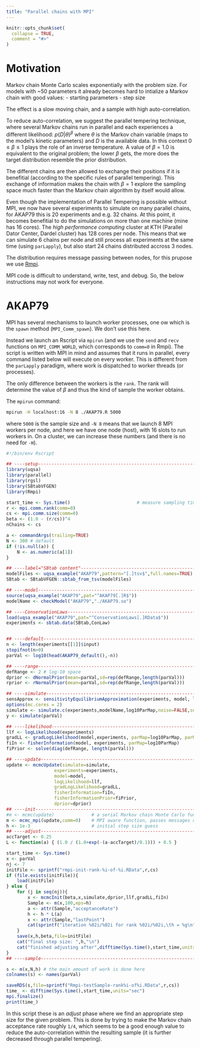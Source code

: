 ```yaml
---
title: "Parallel chains with MPI"
---
```


```r
knitr::opts_chunk$set(
  collapse = TRUE,
  comment = "#>"
)
```

# Motivation

Markov chain Monte Carlo scales exponentially with the problem
size. For models with ~50 parameters it already becomes hard to
intialize a Markov chain with good values:
- starting parameters
- step size

The effect is a slow moving chain, and a sample with high auto-correlation.

To reduce auto-correlation, we suggest the parallel tempering
technique, where several Markov chains run in parallel and each
experiences a different likelihood: $p(D|\theta)^\beta$ where $\theta$
is the Markov chain variable (maps to the model's kinetic parameters)
and $D$ is the available data. In this context $0 \le \beta \le 1$
plays the role of an inverse temperature. A value of $\beta = 1.0$ is
equivalent to the original problem; the lower $\beta$ gets, the more
does the target distribution resemble the prior distribution.

The different chains are then allowed to exchange their positions if
it is benefitial (according to the specific rules of parallel
tempering). This exchange of information makes the chain with $\beta =
1$ explore the sampling space much faster than the Markov chain
algorithm by itself would allow.

Even though the implementation of Parallel Tempering is possible
without MPI, we now have several experiments to simulate on many
parallel chains, for AKAP79 this is 20 experiments and e.g. 32
chains. At this point, it becomes benefitial to do the simulations on
more than one machine (mine has 16 cores). The _high performance
computing_ cluster at KTH (Parallel Dator Center, Dardel cluster) has
128 cores per node. This means that we can simulate 6 chains per node
and still process all experiments at the same time (using
`parLapply`), but also start 24 chains distributed accross 3 nodes.

The distribution requires message passing between nodes, for this prupose we use [Rmpi](https://cran.r-project.org/package=Rmpi).

MPI code is difficult to understand, write, test, and debug. So, the
below instructions may not work for everyone.

# AKAP79

MPI has several mechanisms to launch worker processes, one ow which is
the `spawn` method (`MPI_Comm_spawn`). We don't use this here. 

Instead we launch an Rscript via `mpirun` (and we use the `send` and
`recv` functions on `MPI_COMM_WORLD`, which corresponds to `comm=0` in
Rmpi). The script is written with MPI in mind and assumes that it runs
in parallel, every command listed below will execute on every
worker. This is different from the `parLapply` paradigm, where work is
dispatched to worker threads (or processes).

The only difference between the workers is the `rank`. The rank will
determine the value of $\beta$ and thus the kind of sample the worker
obtains.

The `mpirun` command:

```sh
mpirun -H localhost:16 -N 8 ./AKAP79.R 5000
```

where `5000` is the sample size and `-N 8` means that we launch 8 MPI
workers per node, and here we have one node (host), with 16 slots to
run workers in. On a cluster, we can increase these numbers (and there
is no need for `-H`).


```r
#!/bin/env Rscript

## ----setup--------------------------------------------------------------------
library(uqsa)
library(parallel)
library(rgsl)
library(SBtabVFGEN)
library(Rmpi)

start_time <- Sys.time()                         # measure sampling time
r <- mpi.comm.rank(comm=0)
cs <- mpi.comm.size(comm=0)
beta <- (1.0 - (r/cs))^4
nChains <- cs

a <- commandArgs(trailing=TRUE)
N <- 300 # default
if (!is.null(a)) {
	N <- as.numeric(a[1])
}

## ----label="SBtab content"----------------------------------------------------
modelFiles <- uqsa_example("AKAP79",pattern="[.]tsv$",full.names=TRUE)
SBtab <- SBtabVFGEN::sbtab_from_tsv(modelFiles)

## ----model--------------------------------------------------------------------
source(uqsa_example("AKAP79",pat="^AKAP79[.]R$"))
modelName <- checkModel("AKAP79","./AKAP79.so")

## ----ConservationLaws---------------------------------------------------------
load(uqsa_example("AKAP79",pat="^ConservationLaws[.]RData$"))
experiments <- sbtab.data(SBtab,ConLaw)


## ----default------------------------------------------------------------------
n <- length(experiments[[1]]$input)
stopifnot(n>0)
parVal <- log10(head(AKAP79_default(),-n))

## ----range--------------------------------------------------------------------
defRange <- 2 # log-10 space
dprior <- dNormalPrior(mean=parVal,sd=rep(defRange,length(parVal)))
rprior <- rNormalPrior(mean=parVal,sd=rep(defRange,length(parVal)))

## ----simulate-----------------------------------------------------------------
sensApprox <- sensitivityEquilibriumApproximation(experiments, model, log10ParMap, log10ParMapJac)
options(mc.cores = 2)
simulate <- simulate.c(experiments,modelName,log10ParMap,noise=FALSE,sensApprox=sensApprox)
y <- simulate(parVal)

## ----likelihood---------------------------------------------------------------
llf <- logLikelihood(experiments)
gradLL <- gradLogLikelihood(model,experiments, parMap=log10ParMap, parMapJac=log10ParMapJac)
fiIn <- fisherInformation(model, experiments, parMap=log10ParMap)
fiPrior <- solve(diag(defRange, length(parVal)))

## ----update-------------------------------------------------------------------
update <- mcmcUpdate(simulate=simulate,
		          experiments=experiments,
		          model=model,
		          logLikelihood=llf,
		          gradLogLikelihood=gradLL,
		          fisherInformation=fiIn,
		          fisherInformationPrior=fiPrior,
		          dprior=dprior)
## ----init---------------------------------------------------------------------
#m <- mcmc(update)              # a serial Markov chain Monte Carlo function
m <- mcmc_mpi(update,comm=0)    # MPI aware function, passes messages on "comm"
h <- 1e-3                       # initial step size guess
## ----adjust-------------------------------------------------------------------
accTarget <- 0.25
L <- function(a) { (1.0 / (1.0+exp(-(a-accTarget)/0.1))) + 0.5 }

start_time <- Sys.time()
x <- parVal
nj <- 7
initFile <- sprintf("rmpi-init-rank-%i-of-%i.RData",r,cs)
if (file.exists(initFile)){
	load(initFile)
} else {
	for (j in seq(nj)){
		x <- mcmcInit(beta,x,simulate,dprior,llf,gradLL,fiIn)
		Sample <- m(x,100,eps=h)
		a <- attr(Sample,"acceptanceRate")
		h <- h * L(a)
		x <- attr(Sample,"lastPoint")
		cat(sprintf("iteration %02i/%02i for rank %02i/%02i,\th = %g\n",j,nj,r,cs,h))
	}
	save(x,h,beta,file=initFile)
	cat("final step size: ",h,"\n")
	cat("finished adjusting after",difftime(Sys.time(),start_time,units="sec")," seconds\n")
}
## ----sample-------------------------------------------------------------------

s <- m(x,N,h) # the main amount of work is done here
colnames(s) <- names(parVal)

saveRDS(s,file=sprintf("Rmpi-testSample-rank%i-of%i.RData",r,cs))
time_ <- difftime(Sys.time(),start_time,units="sec")
mpi.finalize()
print(time_)

```

In this script these is an *adjust* phase where we find an appropriate
step size for the given problem. This is done by trying to make the
Markov chain acceptance rate roughly `1/4`, which seems to be a good
enough value to reduce the auto-correlation within the resulting
sample (it is further decreased through parallel tempering).

